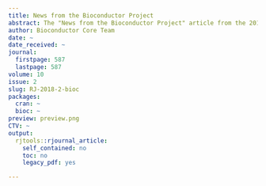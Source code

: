 ```yaml
---
title: News from the Bioconductor Project
abstract: The "News from the Bioconductor Project" article from the 2018-2 issue.
author: Bioconductor Core Team
date: ~
date_received: ~
journal:
  firstpage: 587
  lastpage: 587
volume: 10
issue: 2
slug: RJ-2018-2-bioc
packages:
  cran: ~
  bioc: ~
preview: preview.png
CTV: ~
output:
  rjtools::rjournal_article:
    self_contained: no
    toc: no
    legacy_pdf: yes

---
```

